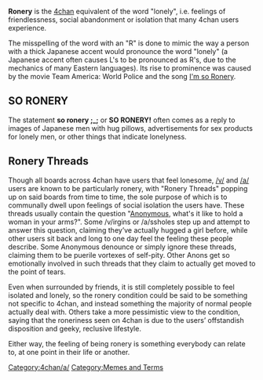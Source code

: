 '''Ronery''' is the [[4chan]] equivalent of the word "lonely", i.e. feelings of friendlessness, social abandonment or isolation that many 4chan users experience. 

The misspelling of the word with an "R" is done to mimic the way a person with a thick Japanese accent would pronounce the word "lonely" (a Japanese accent often causes L's to be pronounced as R's, due to the mechanics of many Eastern languages). Its rise to prominence was caused by the movie Team America: World Police and the song [http://www.youtube.com/watch?v=SJiWObBTPO8 I'm so Ronery].
==SO RONERY==
The statement '''so ronery ;_;''' or '''SO RONERY!''' often comes as a reply to images of Japanese men with hug pillows, advertisements for sex products for lonely men, or other things that indicate lonelyness.

==Ronery Threads==
Though all boards across 4chan have users that feel lonesome, [[/v/]] and [[/a/]] users are known to be particularly ronery, with "Ronery Threads" popping up on said boards from time to time, the sole purpose of which is to communally dwell upon feelings of social isolation the users have. These threads usually contain the question "[[Anonymous]], what's it like to hold a woman in your arms?". Some /v/irgins or /a/ssholes step up and attempt to answer this question, claiming they’ve actually hugged a girl before, while other users sit back and long to one day feel the feeling these people describe. Some Anonymous denounce or simply ignore these threads, claiming them to be puerile vortexes of self-pity. Other Anons get so emotionally involved in such threads that they claim to actually get moved to the point of tears.

Even when surrounded by friends, it is still completely possible to feel isolated and lonely, so the ronery condition could be said to be something not specific to 4chan, and instead something the majority of normal people actually deal with. Others take a more pessimistic view to the condition, saying that the roneriness seen on 4chan is due to the users’ offstandish disposition and geeky, reclusive lifestyle.

Either way, the feeling of being ronery is something everybody can relate to, at one point in their life or another.

[[Category:4chan/a/]][[Category:Memes and Terms]]